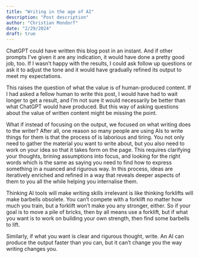 ```yaml
---
title: "Writing in the age of AI"
description: "Post description"
author: "Christian Mondorf"
date: "2/29/2024"
draft: true
---
```


ChatGPT could have written this blog post in an instant. And if other prompts I've given it are any indication, it would have done a pretty good job, too. If I wasn't happy with the results, I could ask follow up questions or ask it to adjust the tone and it would have gradually refined its output to meet my expectations. 

This raises the question of what the value is of human-produced content. If I had asked a fellow human to write this post, I would have had to wait longer to get a result, and I'm not sure it would necessarily be better than what ChatGPT would have produced. But this way of asking questions about the value of written content might be missing the point. 

What if instead of focusing on the output, we focused on what writing does to the writer? After all, one reason so many people are using AIs to write things for them is that the process of is laborious and tiring. You not only need to gather the material you want to write about, but you also need to work on your idea so that it takes form on the page. This requires clarifying your thoughts, brining assumptions into focus, and looking for the right words which is the same as saying you need to find how to express something in a nuanced and rigurous way. In this process, ideas are iteratively enriched and refined in a way that reveals deeper aspects of them to you all the while helping you internalise them.

Thinking AI tools will make writing skills irrelevant is like thinking forklifts will make barbells obsolete. You can't compete with a forklift no matter how much you train, but a forklift won't make you any stronger, either. So if your goal is to move a pile of bricks, then by all means use a forklift, but if what you want is to work on building your own strength, then find some barbells to lift.

Similarly, if what you want is clear and rigurous thought, write. An AI can produce the output faster than you can, but it can't change you the way writing changes you.


